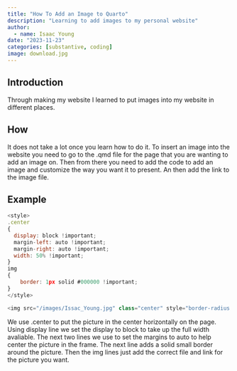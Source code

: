```yaml
---
title: "How To Add an Image to Quarto"
description: "Learning to add images to my personal website"
author:
  - name: Isaac Young
date: "2023-11-23"
categories: [substantive, coding]
image: download.jpg
---
```


## Introduction 

Through making my website I learned to put images into my website in different places.

## How

It does not take a lot once you learn how to do it. To insert an image into the website you need to go to the .qmd file for the page that you are wanting to add an image on. Then from there you need to add the code to add an image and customize the way you want it to present. An then add the link to the image file.

## Example

```js
<style>
.center 
{
  display: block !important;
  margin-left: auto !important;
  margin-right: auto !important;
  width: 50% !important;
}
img
{
    border: 1px solid #000000 !important;
}
</style>

<img src="/images/Issac_Young.jpg" class="center" style="border-radius: 50%;">
```
We use .center to put the picture in the center horizontally on the page. Using display line we set the display to block to take up the full width avaliable. The next two lines we use to set the margins to auto to help center the picture in the frame. The next line adds a solid small border around the picture. Then the img lines just add the correct file and link for the picture you want.
